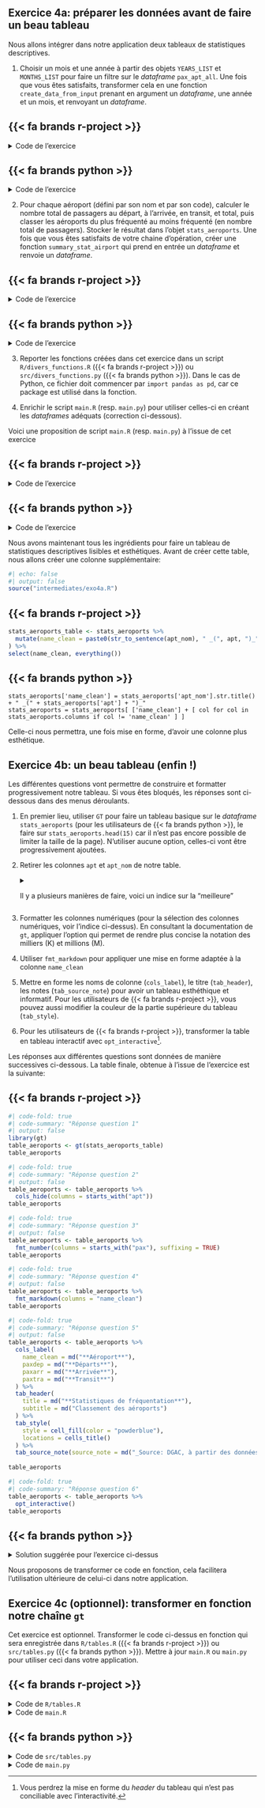 ::: {.callout-note collapse="false" icon=false}
## `<i class="bi bi-book"></i>`{=html} Exercice 4a: préparer les données avant de faire un beau tableau

Nous allons intégrer dans notre application deux tableaux de
statistiques descriptives.

1. Choisir un mois et une année
à partir des objets `YEARS_LIST` et `MONTHS_LIST` pour faire
un filtre sur le _dataframe_ `pax_apt_all`. Une fois
que vous êtes satisfaits, transformer cela en une
fonction `create_data_from_input` prenant en argument un _dataframe_, 
une année et un mois, et renvoyant un _dataframe_.

::::: {.panel-tabset group="language"}

## {{< fa brands r-project >}}

<details>
<summary>
Code de l'exercice
</summary>
```.r
```
</details>

## {{< fa brands python >}}

<details>
<summary>
Code de l'exercice
</summary>
```.python
```
</details>


:::::


2. Pour chaque aéroport (défini par son nom et par son code), calculer le nombre total
de passagers au départ, à l'arrivée, en transit, et total, puis classer les aéroports du plus fréquenté au moins fréquenté (en nombre total de passagers). Stocker le résultat dans l'objet `stats_aeroports`. Une fois que vous êtes satisfaits de
votre chaine d'opération, créer une fonction `summary_stat_airport` qui prend en entrée un _dataframe_ et renvoie un _dataframe_.

::::: {.panel-tabset group="language"}

## {{< fa brands r-project >}}

<details>
<summary>
Code de l'exercice
</summary>
```.r
```
</details>

## {{< fa brands python >}}

<details>
<summary>
Code de l'exercice
</summary>
```.python
```
</details>


:::::


3. Reporter les fonctions créées dans cet exercice dans un script `R/divers_functions.R` ({{< fa brands r-project >}}) ou `src/divers_functions.py` ({{< fa brands python >}}). Dans le cas de Python, ce fichier doit commencer par `import pandas as pd`, car ce package est utilisé dans la fonction.

4. Enrichir le script `main.R` (resp. `main.py`) pour utiliser celles-ci en créant les _dataframes_ adéquats (correction ci-dessous).

:::

Voici une proposition de script `main.R` (resp. `main.py`)  à l'issue de cet exercice

::::: {.panel-tabset group="language"}

## {{< fa brands r-project >}}

<details>
<summary>
Code de l'exercice
</summary>
```.r
```
</details>

## {{< fa brands python >}}

<details>
<summary>
Code de l'exercice
</summary>
```.python
```
</details>

:::::


Nous avons maintenant tous les ingrédients pour faire un tableau de
statistiques descriptives lisibles et esthétiques. Avant
de créer cette table, nous allons créer une colonne supplémentaire:

```r
#| echo: false
#| output: false
source("intermediates/exo4a.R")
```

::::: {.panel-tabset group="language"}

## {{< fa brands r-project >}}

```r
stats_aeroports_table <- stats_aeroports %>%
  mutate(name_clean = paste0(str_to_sentence(apt_nom), " _(", apt, ")_")
) %>%
select(name_clean, everything())
```

## {{< fa brands python >}}


```.python
stats_aeroports['name_clean'] = stats_aeroports['apt_nom'].str.title() + " _(" + stats_aeroports['apt'] + ")_"
stats_aeroports = stats_aeroports[ ['name_clean'] + [ col for col in stats_aeroports.columns if col != 'name_clean' ] ]
```

:::::

Celle-ci nous permettra, une fois mise en forme, d'avoir une colonne
plus esthétique. 

::: {.callout-note collapse="false" icon=false}
## `<i class="bi bi-book"></i>`{=html} Exercice 4b: un beau tableau (enfin !)

Les différentes questions vont permettre de construire et formatter
progressivement notre tableau. Si vous êtes bloqués, les réponses
sont ci-dessous dans des menus déroulants. 

1. En premier lieu, utiliser `GT` pour faire un tableau basique sur le _dataframe_ `stats_aeroports` (pour les utilisateurs de {{< fa brands python >}}, le faire sur `stats_aeroports.head(15)` car il n'est pas encore possible de limiter la taille de la page).
N'utiliser
aucune option, celles-ci vont être progressivement ajoutées. 
2. Retirer les colonnes `apt` et	`apt_nom` de notre table. 

    <details>
    <summary>Il y a plusieurs
    manières de faire, voici un indice sur la "meilleure"
    </summary>
    
    * En {{< fa brands r-project >}}, il est possible d'utiliser des fonctions de sélection de colonnes
    issues du _tidyverse_ dans `GT`, notamment la fonction `starts_with` (à ne pas
    confondre avec celle de `stringr`)
    * En {{< fa brands python >}}, quand on fournit un _DataFrame_ `Polars`, on peut utiliser les fonctions de sélection qui ressemblent à celles du `tidyverse`. Néanmoins, là nous avons un _DataFrame_ `Pandas`. Il faudra donc utiliser des méthodes `Pandas`, un peu plus verbeuses, du type
    
    ```python
    stats_aeroports.filter(like = "<debut_de_string>").columns.tolist()
    ```
    
    </details>

3. Formatter les colonnes numériques (pour la sélection des colonnes numériques, voir l'indice ci-dessus). 
En consultant la documentation de `gt`, appliquer l'option qui permet de rendre plus concise la notation
des milliers (K) et millions (M). 

4. Utiliser `fmt_markdown` pour appliquer une mise en forme adaptée à la colonne `name_clean`
5. Mettre en forme les noms de colonne (`cols_label`), le titre (`tab_header`), les notes (`tab_source_note`) pour avoir un tableau esthéthique et informatif. Pour les utilisateurs de {{< fa brands r-project >}}, vous pouvez aussi modifier la couleur de la partie supérieure du tableau (`tab_style`).
6. Pour les utilisateurs de {{< fa brands r-project >}}, transformer la table en tableau interactif avec `opt_interactive`[^note-interactive].
:::

[^note-interactive]: Vous perdrez la mise en forme du _header_ du tableau qui n'est pas conciliable avec l'interactivité. 

Les réponses aux différentes questions sont données de manière successives ci-dessous. 
La table finale, obtenue à l'issue de l'exercice est la suivante:

::::: {.panel-tabset group="language"}

## {{< fa brands r-project >}}

```r
#| code-fold: true
#| code-summary: "Réponse question 1"
#| output: false
library(gt)
table_aeroports <- gt(stats_aeroports_table)
table_aeroports
```


```r
#| code-fold: true
#| code-summary: "Réponse question 2"
#| output: false
table_aeroports <- table_aeroports %>%
  cols_hide(columns = starts_with("apt"))
table_aeroports
```


```r
#| code-fold: true
#| code-summary: "Réponse question 3"
#| output: false
table_aeroports <- table_aeroports %>%
  fmt_number(columns = starts_with("pax"), suffixing = TRUE)
table_aeroports
```


```r
#| code-fold: true
#| code-summary: "Réponse question 4"
#| output: false
table_aeroports <- table_aeroports %>%
  fmt_markdown(columns = "name_clean")
table_aeroports
```

```r
#| code-fold: true
#| code-summary: "Réponse question 5"
#| output: false
table_aeroports <- table_aeroports %>%
  cols_label(
    name_clean = md("**Aéroport**"),
    paxdep = md("**Départs**"),
    paxarr = md("**Arrivée**"),
    paxtra = md("**Transit**")
  ) %>%
  tab_header(
    title = md("**Statistiques de fréquentation**"),
    subtitle = md("Classement des aéroports")
  ) %>%
  tab_style(
    style = cell_fill(color = "powderblue"),
    locations = cells_title()
  ) %>%
  tab_source_note(source_note = md("_Source: DGAC, à partir des données sur data.gouv.fr_"))
  
table_aeroports
```

```r
#| code-fold: true
#| code-summary: "Réponse question 6"
table_aeroports <- table_aeroports %>%
  opt_interactive()
table_aeroports
```


## {{< fa brands python >}}

<details>
<summary>
Solution suggérée pour l'exercice ci-dessus
</summary>

```.python
table_gt = (
  GT(stats_aeroports.head(15))
  .cols_hide(columns = stats_aeroports.filter(like = "apt").columns.tolist())
  .fmt_number(columns = stats_aeroports.filter(like = "pax").columns.tolist(), compact = True)
  .fmt_markdown(columns = "name_clean")
  .cols_label(
    name_clean = md("**Aéroport**"),
    paxdep = md("**Départs**"),
    paxarr = md("**Arrivée**"),
    paxtr = md("**Transit**")
  ) 
  .tab_header(
    title = md("**Statistiques de fréquentation**"),
    subtitle = md("Classement des aéroports")
  )
  .tab_source_note(
    source_note = md("_Source: DGAC, à partir des données sur data.gouv.fr_")
  )
)
```

</details>
:::::
  
Nous proposons de transformer ce code en fonction, cela facilitera l'utilisation
ultérieure de celui-ci dans notre application. 

::: {.callout-note collapse="false" icon=false}
## `<i class="bi bi-book"></i>`{=html} Exercice 4c (optionnel): transformer en fonction notre chaîne `gt`

Cet exercice est optionnel. Transformer le code ci-dessus en fonction qui sera enregistrée dans `R/tables.R` ({{< fa brands r-project >}}) ou `src/tables.py` ({{< fa brands python >}}). 
Mettre à jour `main.R` ou `main.py` pour utiliser ceci dans votre application.
:::

::::: {.panel-tabset group="language"}

## {{< fa brands r-project >}}

<details>
<summary>
Code de `R/tables.R`
</summary>
```.r
```
</details>

<details>
<summary>
Code de `main.R`
</summary>
```.r
```
</details>

## {{< fa brands python >}}

<details>
<summary>
Code de `src/tables.py`
</summary>
```.python
```
</details>


<details>
<summary>
Code de `main.py`
</summary>
```.python
```
</details>

:::::